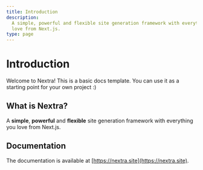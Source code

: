 ```yaml
---
title: Introduction
description:
  A simple, powerful and flexible site generation framework with everything you
  love from Next.js.
type: page
---
```


# Introduction

Welcome to Nextra! This is a basic docs template. You can use it as a starting
point for your own project :)

## What is Nextra?

A **simple**, **powerful** and **flexible** site generation framework with
everything you love from Next.js.

## Documentation

The documentation is available at [https://nextra.site](https://nextra.site).
